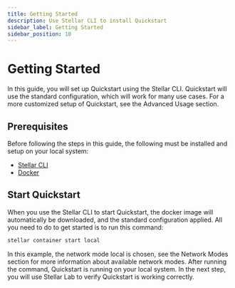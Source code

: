 ```yaml
---
title: Getting Started
description: Use Stellar CLI to install Quickstart
sidebar_label: Getting Started
sidebar_position: 10
---
```


# Getting Started

In this guide, you will set up Quickstart using the Stellar CLI. Quickstart will use the standard configuration, which will work for many use cases. For a more customized setup of Quickstart, see the Advanced Usage section.

## Prerequisites

Before following the steps in this guide, the following must be installed and setup on your local system:

- [Stellar CLI](https://developers.stellar.org/docs/build/smart-contracts/getting-started/setup#install-the-stellar-cli)
- [Docker](https://docs.docker.com/get-started/get-docker/)

## Start Quickstart

When you use the Stellar CLI to start Quickstart, the docker image will automatically be downloaded, and the standard configuration applied. All you need to do to get started is to run this command:

```sh
stellar container start local
```

In this example, the network mode local is chosen, see the Network Modes section for more information about available network modes. After running the command, Quickstart is running on your local system. In the next step, you will use Stellar Lab to verify Quickstart is working correctly.

